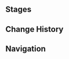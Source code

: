 {{Description|Certified Player Everallin, a Melusine who is usually wandering around Romaritime Harbor. She has encountered many tourists, and these interactions have helped her develop some skill with cards, making her one of the best Melusine plyers. But as all local players will know, at first Everallin couldn't hold the cards steadily nor grasp them firmly, and quite often ended up accidentally crumpling and folding the cards in her hand...|[[Map]] description}}
{{Genius Invokation TCG Character Stages Intro}}

==Stages==
{{Genius Invokation TCG Stages/Detailed|Everallin}}

==Change History==
{{Change History|4.3}}

==Navigation==
{{Genius Invokation TCG Stages Navbox}}